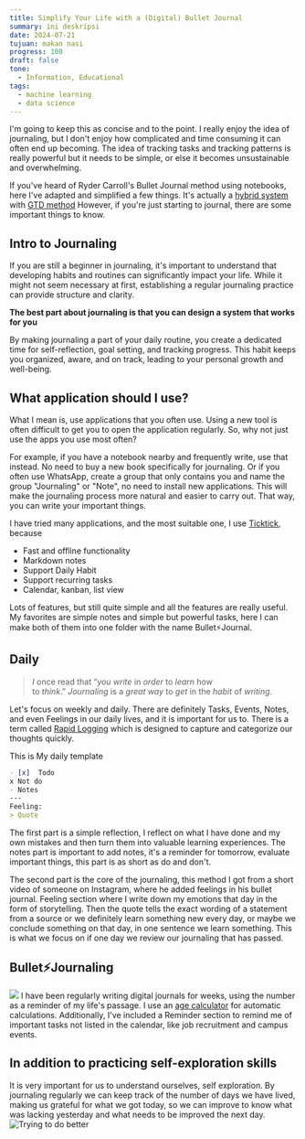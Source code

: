 ```yaml
---
title: Simplify Your Life with a (Digital) Bullet Journal
summary: ini deskripsi
date: 2024-07-21
tujuan: makan nasi
progress: 100
draft: false
tone:
  - Information, Educational
tags:
  - machine learning
  - data science
---
```

I'm going to keep this as concise and to the point. I really enjoy the idea of ​​journaling, but I don't enjoy how complicated and time consuming it can often end up becoming. The idea of ​​tracking tasks and tracking patterns is really powerful but it needs to be simple, or else it becomes unsustainable and overwhelming.

If you've heard of Ryder Carroll's Bullet Journal method using notebooks, here I've adapted and simplified a few things. It's actually a [hybrid system](https://blog.workflowy.com/gtd-vs-bullet-journal/) with [GTD method](https://gettingthingsdone.com/what-is-gtd/) However, if you're just starting to journal, there are some important things to know.
## Intro to Journaling
If you are still a beginner in journaling, it's important to understand that developing habits and routines can significantly impact your life. While it might not seem necessary at first, establishing a regular journaling practice can provide structure and clarity.

**The best part about journaling is that you can design a system that works for you**

By making journaling a part of your daily routine, you create a dedicated time for self-reflection, goal setting, and tracking progress. This habit keeps you organized, aware, and on track, leading to your personal growth and well-being.
## What application should I use?
What I mean is, use applications that you often use. Using a new tool is often difficult to get you to open the application regularly. So, why not just use the apps you use most often?

For example, if you have a notebook nearby and frequently write, use that instead. No need to buy a new book specifically for journaling. Or if you often use WhatsApp, create a group that only contains you and name the group "Journaling" or "Note", no need to install new applications. This will make the journaling process more natural and easier to carry out. That way, you can write your important things.

I have tried many applications, and the most suitable one, I use [Ticktick](https://ticktick.com), because
- Fast and offline functionality
- Markdown notes
- Support Daily Habit 
- Support recurring tasks
- Calendar, kanban, list view

Lots of features, but still quite simple and all the features are really useful. My favorites are simple notes and simple but powerful tasks, here I can make both of them into one folder with the name Bullet⚡Journal.
## Daily

> _I_ once read that “_you write_ in _order_ to _learn_ how to _think_.” _Journaling_ is a _great way_ to _get_ in the _habit_ of _writing_.

Let's focus on weekly and daily. There are definitely Tasks, Events, Notes, and even Feelings in our daily lives, and it is important for us to. There is a term called [Rapid Logging](https://bulletjournal.com/blogs/faq/what-is-rapid-logging-understand-rapid-logging-bullets-and-signifiers) which is designed to capture and categorize our thoughts quickly.

This is My daily template
```markdown
- [x]  Todo
x Not do
- Notes
---  
Feeling: 
> Quote
```

The first part is a simple reflection, I reflect on what I have done and my own mistakes and then turn them into valuable learning experiences. The notes part is important to add notes, it's a reminder for tomorrow, evaluate important things, this part is as short as do and don't.

The second part is the core of the journaling, this method I got from a short video of someone on Instagram, where he added feelings in his bullet journal. Feeling section where I write down my emotions that day in the form of storytelling. Then the quote tells the exact wording of a statement from a source or we definitely learn something new every day, or maybe we conclude something on that day, in one sentence we learn something. This is what we focus on if one day we review our journaling that has passed.
## Bullet⚡Journaling
![](assets/digital-bullet.png)
I have been regularly writing digital journals for weeks, using the number as a reminder of my life's passage. I use an [age calculator](https://www.calculator.net/age-calculator.html) for automatic calculations. Additionally, I've included a Reminder section to remind me of important tasks not listed in the calendar, like job recruitment and campus events.
## In addition to practicing self-exploration skills
It is very important for us to understand ourselves, self exploration. By journaling regularly we can keep track of the number of days we have lived, making us grateful for what we got today, so we can improve to know what was lacking yesterday and what needs to be improved the next day.
![Trying to do better](https://media1.tenor.com/m/lWbcKa-SmOIAAAAC/no-way-home-spider-man-no-way-home.gif)